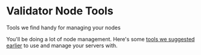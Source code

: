 # Validator Node Tools
Tools we find handy for managing your nodes

You'll be doing a lot of node management. Here's some [tools we suggested earlier](/companion/companion/new/tools) to use and manage your servers with.

